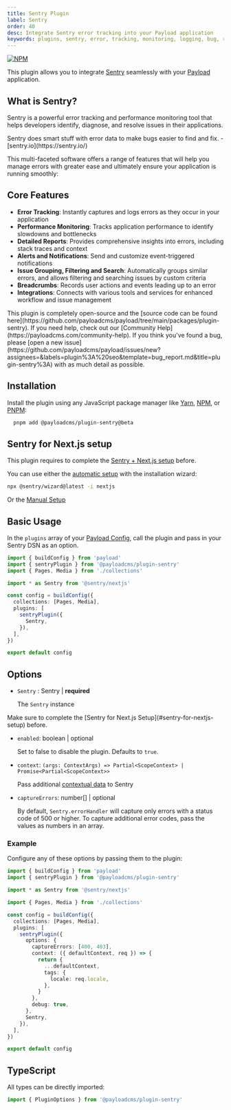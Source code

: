 ```yaml
---
title: Sentry Plugin
label: Sentry
order: 40
desc: Integrate Sentry error tracking into your Payload application
keywords: plugins, sentry, error, tracking, monitoring, logging, bug, reporting, performance
---
```


[![NPM](https://img.shields.io/npm/v/@payloadcms/plugin-sentry)](https://www.npmjs.com/package/@payloadcms/plugin-sentry)

This plugin allows you to integrate [Sentry](https://sentry.io/) seamlessly with your [Payload](https://github.com/payloadcms/payload) application.

## What is Sentry?

Sentry is a powerful error tracking and performance monitoring tool that helps developers identify, diagnose, and resolve issues in their applications.

<Banner type="success">
  Sentry does smart stuff with error data to make bugs easier to find and fix. - [sentry.io](https://sentry.io/)
</Banner>

This multi-faceted software offers a range of features that will help you manage errors with greater ease and ultimately ensure your application is running smoothly:

## Core Features

- **Error Tracking**: Instantly captures and logs errors as they occur in your application
- **Performance Monitoring**: Tracks application performance to identify slowdowns and bottlenecks
- **Detailed Reports**: Provides comprehensive insights into errors, including stack traces and context
- **Alerts and Notifications**: Send and customize event-triggered notifications
- **Issue Grouping, Filtering and Search**: Automatically groups similar errors, and allows filtering and searching issues by custom criteria
- **Breadcrumbs**: Records user actions and events leading up to an error
- **Integrations**: Connects with various tools and services for enhanced workflow and issue management

<Banner type="info">
  This plugin is completely open-source and the [source code can be found here](https://github.com/payloadcms/payload/tree/main/packages/plugin-sentry). If you need help, check out our [Community Help](https://payloadcms.com/community-help). If you think you've found a bug, please [open a new issue](https://github.com/payloadcms/payload/issues/new?assignees=&labels=plugin%3A%20seo&template=bug_report.md&title=plugin-sentry%3A) with as much detail as possible.
</Banner>

## Installation

Install the plugin using any JavaScript package manager like [Yarn](https://yarnpkg.com), [NPM](https://npmjs.com), or [PNPM](https://pnpm.io):

```bash
  pnpm add @payloadcms/plugin-sentry@beta
```

## Sentry for Next.js setup
This plugin requires to complete the [Sentry + Next.js setup](https://docs.sentry.io/platforms/javascript/guides/nextjs/) before.

You can use either the [automatic setup](https://docs.sentry.io/platforms/javascript/guides/nextjs/#install) with the installation wizard:
```sh
npx @sentry/wizard@latest -i nextjs
```
Or the [Manual Setup](https://docs.sentry.io/platforms/javascript/guides/nextjs/manual-setup/)

## Basic Usage

In the `plugins` array of your [Payload Config](https://payloadcms.com/docs/configuration/overview), call the plugin and pass in your Sentry DSN as an option.

```ts
import { buildConfig } from 'payload'
import { sentryPlugin } from '@payloadcms/plugin-sentry'
import { Pages, Media } from './collections'

import * as Sentry from '@sentry/nextjs'

const config = buildConfig({
  collections: [Pages, Media],
  plugins: [
    sentryPlugin({
      Sentry,
    }),
  ],
})

export default config
```

## Options

- `Sentry` : Sentry | **required**

  The `Sentry` instance

<Banner type="warning">
  Make sure to complete the [Sentry for Next.js Setup](#sentry-for-nextjs-setup) before.
</Banner>

- `enabled`: boolean | optional

  Set to false to disable the plugin. Defaults to `true`.

- `context`: `(args: ContextArgs) => Partial<ScopeContext> | Promise<Partial<ScopeContext>>`

  Pass additional [contextual data](https://docs.sentry.io/platforms/javascript/enriching-events/context/#passing-context-directly) to Sentry

- `captureErrors`: number[] | optional

  By default, `Sentry.errorHandler` will capture only errors with a status code of 500 or higher. To capture additional error codes, pass the values as numbers in an array.

### Example

Configure any of these options by passing them to the plugin:

```ts
import { buildConfig } from 'payload'
import { sentryPlugin } from '@payloadcms/plugin-sentry'

import * as Sentry from '@sentry/nextjs'

import { Pages, Media } from './collections'

const config = buildConfig({
  collections: [Pages, Media],
  plugins: [
    sentryPlugin({
      options: {
        captureErrors: [400, 403],
        context: ({ defaultContext, req }) => {
          return {
            ...defaultContext,
            tags: {
              locale: req.locale,
            },
          }
        },
        debug: true,
      },
      Sentry,
    }),
  ],
})

export default config
```

## TypeScript

All types can be directly imported:

```ts
import { PluginOptions } from '@payloadcms/plugin-sentry'
```
